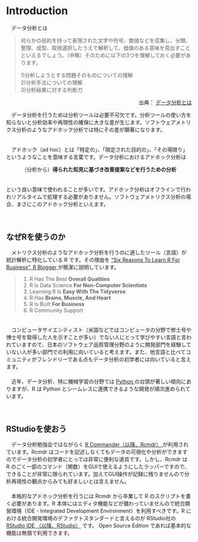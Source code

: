 # Introduction
　データ分析とは

> 何らかの目的を持って表現された文字や符号、数値などを収集し、分類、整理、成型、取捨選択したうえで解釈して、価値のある意味を見出すことといえるでしょう。（中略）そのために以下の3つを理解しておく必要があります。  
> 
> 1)分析しようとする問題そのものについての理解  
> 2)分析手法についての理解  
> 3)分析結果に対する判断力

<p align=right>出典： [データ分析とは <i class="fa fa-external-link"></i>](https://www.albert2005.co.jp/knowledge/statistics_analysis/statistics_basics/data_analysis){target="_blank"}</p>

　データ分析を行うためは分析ツールは必要不可欠です。分析ツールの使い方を知らないと分析効率や再現性の確保に大きな差が生じます。ソフトウェアメトリクス分析のようなアドホック分析では特にその差が顕著になります。  

　  
　アドホック（ad hoc）とは「特定の」、「限定された目的の」、「その場限り」というようなことを意味する言葉です。データ分析におけるアドホック分析は

<center>（分析から）**得られた知見に基づき改善提案などを行うための分析**</center>  
　  
という良い意味で使われることが多いです。アドホック分析はオフラインで行われリアルタイムで処理する必要がありません。ソフトウェアメトリクス分析の場合、まさにこのアドホック分析といえます。

　  

## なぜRを使うのか
　メトリクス分析のようなアドホック分析を行うのに適したツール（言語）が 統計解析に特化している R です。その理由を ["Six Reasons To Learn R For Business", R Blogger <i class="fa fa-external-link"></i>](https://www.r-bloggers.com/six-reasons-to-learn-r-for-business/){target="_blank"} が簡潔に説明しています。  

> 1. R Has The Best **Overall Qualities**
1. R Is Data Science **For Non-Computer Scientists**
1. Learning R Is **Easy With The Tidyverse**
1. R Has **Brains, Muscle, And Heart**
1. R Is Built **For Business**
1. R Community Support

　  
　コンピュータサイエンティスト（米国などではコンピュータの分野で修士号や博士号を取得した人を示すことが多い）でない人にとって学びやすい言語と言われていますので、日本のソフトウェア品質管理分野のように開発部門を経験していない人が多い部門での利用に向いていると考えます。また、他言語と比べてコミュニティがフレンドリーである点もデータ分析の初学者には向いていると言えます。  
　  
　近年、データ分析、特に機械学習の分野では [Python <i class="fa fa-external-link"></i>](https://www.python.jp/){target="_blank"} の台頭が著しい傾向にありますが、R は Python とシームレスに連携できるような開発が順次進められています。

　  

## RStudioを使おう
　データ分析勉強会ではながらく [R Commander（以降、Rcmdr） <i class="fa fa-external-link"></i>](https://www.rcommander.com/){target="_blank"} が利用されています。Rcmdr はコードを記述しなくてもデータの可視化や分析ができますのでデータ分析の初学者にとっては非常に便利な道具です。しかし、Rcmdr は R のごく一部のコマンド（関数）をGUIで使えるようにしたラッパーですので、できることが非常に限られています。加えてGUI操作が記録に残りませんので分析再現性の観点からみても好ましいとは言えません。  
　  
　本格的なアドホック分析を行うには Rcmdr から卒業して R のスクリプトを書く必要があります。R 本体にはエディタ機能などが備わっていませんので統合開発環境（IDE - Integrated Development Environment）を利用すべきです。R における統合開発環境のデファクトスタンダードと言えるのが RStudio社の [RStudio IDE （以降、RStudio）<i class="fa fa-external-link"></i>](https://rstudio.com/products/rstudio/) です。 Open Source Edition であれば基本的な機能は無償で利用できます。
